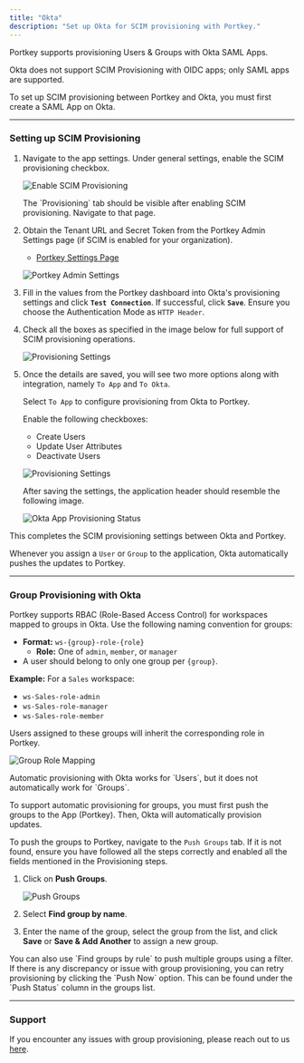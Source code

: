 ```yaml
---
title: "Okta"
description: "Set up Okta for SCIM provisioning with Portkey."
---
```


Portkey supports provisioning Users & Groups with Okta SAML Apps.

<Warning>
    Okta does not support SCIM Provisioning with OIDC apps; only SAML apps are supported.
</Warning>

To set up SCIM provisioning between Portkey and Okta, you must first create a SAML App on Okta.

---

### Setting up SCIM Provisioning

1. Navigate to the app settings. Under general settings, enable the SCIM provisioning checkbox.

    ![Enable SCIM Provisioning](/images/scim/okta/enable.png)

    <Info>
        The `Provisioning` tab should be visible after enabling SCIM provisioning. Navigate to that page.
    </Info>

2. Obtain the Tenant URL and Secret Token from the Portkey Admin Settings page (if SCIM is enabled for your organization).

    -   [Portkey Settings Page](https://app.portkey.ai/settings/organisation/sso)

    ![Portkey Admin Settings](/images/scim/portkey.png)

3. Fill in the values from the Portkey dashboard into Okta's provisioning settings and click **`Test Connection`**. If successful, click **`Save`**.
    <Note>
        Ensure you choose the Authentication Mode as `HTTP Header`.
    </Note>

3. Check all the boxes as specified in the image below for full support of SCIM provisioning operations.

    ![Provisioning Settings](/images/scim/okta/operations.png)

4. Once the details are saved, you will see two more options along with integration, namely `To App` and `To Okta`.

    Select `To App` to configure provisioning from Okta to Portkey.

    Enable the following checkboxes:
    * Create Users
    * Update User Attributes
    * Deactivate Users

    ![Provisioning Settings](/images/scim/okta/user-settings.png)

    After saving the settings, the application header should resemble the following image.

    ![Okta App Provisioning Status](/images/scim/okta/status.png)

This completes the SCIM provisioning settings between Okta and Portkey.

Whenever you assign a `User` or `Group` to the application, Okta automatically pushes the updates to Portkey.

---

### Group Provisioning with Okta

Portkey supports RBAC (Role-Based Access Control) for workspaces mapped to groups in Okta. Use the following naming convention for groups:

- **Format:** `ws-{group}-role-{role}`  
    - **Role:** One of `admin`, `member`, or `manager`
- A user should belong to only one group per `{group}`.

**Example:**
For a `Sales` workspace:
- `ws-Sales-role-admin`
- `ws-Sales-role-manager`
- `ws-Sales-role-member`

Users assigned to these groups will inherit the corresponding role in Portkey.

![Group Role Mapping](/images/scim/portkey-group-roles.png)

<Warning>  
    Automatic provisioning with Okta works for `Users`, but it does not automatically work for `Groups`.
</Warning>

To support automatic provisioning for groups, you must first push the groups to the App (Portkey). Then, Okta will automatically provision updates.

To push the groups to Portkey, navigate to the `Push Groups` tab. If it is not found, ensure you have followed all the steps correctly and enabled all the fields mentioned in the Provisioning steps.

1. Click on **Push Groups**.

    ![Push Groups](/images/scim/okta/push-groups.png)

2. Select **Find group by name**.

3. Enter the name of the group, select the group from the list, and click **Save** or **Save & Add Another** to assign a new group.

<Tip>
 You can also use `Find groups by rule` to push multiple groups using a filter.
</Tip>

<Note>
    If there is any discrepancy or issue with group provisioning, you can retry provisioning by clicking the `Push Now` option. This can be found under the `Push Status` column in the groups list.
</Note>

---

### Support

If you encounter any issues with group provisioning, please reach out to us [here](mailto:support@portkey.ai).
